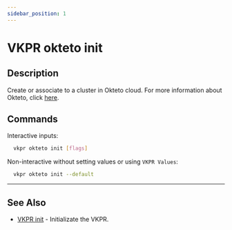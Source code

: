 ```yaml
---
sidebar_position: 1
---
```


# VKPR okteto init

## Description

Create or associate to a cluster in Okteto cloud. For more information about Okteto, click [here](https://www.okteto.com/).

## Commands

Interactive inputs:

```bash
  vkpr okteto init [flags]
```

Non-interactive without setting values or using `VKPR Values`:

```bash
  vkpr okteto init --default
```

---

## See Also

- [VKPR init](/docs/commands/init) - Initializate the VKPR.
